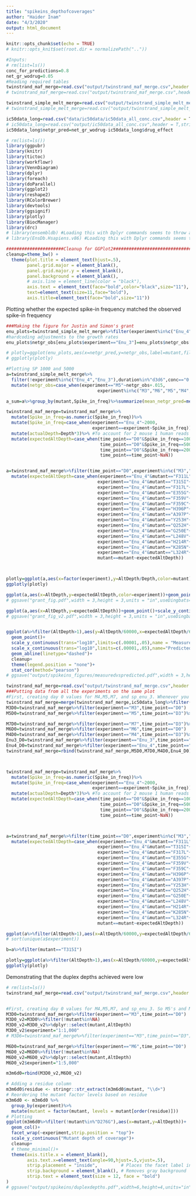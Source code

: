```yaml
---
title: "spikeins_depthofcoverages"
author: "Haider Inam"
date: "4/3/2020"
output: html_document
---
```


```r
knitr::opts_chunk$set(echo = TRUE)
# knitr::opts_knit$set(root.dir = normalizePath(".."))
```


```r
#Inputs:
# rm(list=ls())
conc_for_predictions=0.8
net_gr_wodrug=0.05
#Reading required tables
twinstrand_maf_merge=read.csv("output/twinstrand_maf_merge.csv",header = T,stringsAsFactors = F)
# twinstrand_maf_merge=read.csv("output/twinstrand_maf_merge.csv",header = T,stringsAsFactors = F)

twinstrand_simple_melt_merge=read.csv("output/twinstrand_simple_melt_merge.csv",header = T,stringsAsFactors = F)
# twinstrand_simple_melt_merge=read.csv("output/twinstrand_simple_melt_merge.csv",header = T,stringsAsFactors = F)

ic50data_long=read.csv("data/ic50data/ic50data_all_conc.csv",header = T,stringsAsFactors = F)
# ic50data_long=read.csv("output/ic50data_all_conc.csv",header = T,stringsAsFactors = F)
ic50data_long$netgr_pred=net_gr_wodrug-ic50data_long$drug_effect
```


```r
# rm(list=ls())
library(ggpubr)
library(knitr)
library(tictoc)
library(workflowr)
library(VennDiagram)
library(dplyr)
library(foreach)
library(doParallel)
library(ggplot2)
library(reshape2)
library(RColorBrewer)
library(devtools)
library(ggsignif)
library(plotly)
library(BiocManager)
library(drc)
# library(ensembldb) #Loading this with Dplyr commands seems to throw an error in Rmd
# library(EnsDb.Hsapiens.v86) #Loading this with Dplyr commands seems to throw an error in Rmd

######################Cleanup for GGPlot2#########################################
cleanup=theme_bw() +
  theme(plot.title = element_text(hjust=.5),
        panel.grid.major = element_blank(),
        panel.grid.major.y = element_blank(),
        panel.background = element_blank(),
        # axis.line = element_line(color = "black"),
        axis.text = element_text(face="bold",color="black",size="11"),
        text=element_text(size=11,face="bold"),
        axis.title=element_text(face="bold",size="11"))
```


Plotting whether the expected spike-in frequency matched the observed spike-in frequency
```r
###Making the figure for Justin and Simon's grant
enu_plots=twinstrand_simple_melt_merge%>%filter(experiment%in%c("Enu_4","Enu_3"),duration%in%"d3d6")
#hardcoding adjustments to the growth rates
enu_plots$netgr_obs[enu_plots$experiment=="Enu_3"]=enu_plots$netgr_obs[enu_plots$experiment=="Enu_3"]-.011

# plotly=ggplot(enu_plots,aes(x=netgr_pred,y=netgr_obs,label=mutant,fill=factor(experiment)))+geom_text()+geom_abline()+cleanup
# ggplotly(plotly)

#Plotting SP 1000 and 5000
a=twinstrand_simple_melt_merge%>%
  filter(!experiment%in%c("Enu_4","Enu_3"),duration%in%"d3d6",conc=="0.8")%>%
  mutate(netgr_obs=case_when(experiment=="M5"~netgr_obs+.015,
                                   experiment%in%c("M3","M6","M5","M4","M7")~netgr_obs))

a_sum=a%>%group_by(mutant,Spike_in_freq)%>%summarize(mean_netgr_pred=mean(netgr_pred),mean_netgr_obs=mean(netgr_obs),sd_netgr_obs=sd(netgr_obs))

twinstrand_maf_merge=twinstrand_maf_merge%>%
  mutate(Spike_in_freq=as.numeric(Spike_in_freq))%>%
  mutate(Spike_in_freq=case_when(experiment=="Enu_4"~2000,
                                 experiment==experiment~Spike_in_freq))%>%
  mutate(actualDepth=Depth*3)%>% #To account for 2 mouse 1 human reads
  mutate(expectedAltDepth=case_when(time_point=="D0"&Spike_in_freq==1000~Depth/1000,
                                    time_point=="D0"&Spike_in_freq==5000~Depth/5000,
                                    time_point=="D0"&Spike_in_freq==2000~Depth/2000,
                                    time_point==time_point~NaN))


a=twinstrand_maf_merge%>%filter(time_point=="D0",experiment%in%c("M3","M4","M5","M6","M7")&tki_resistant_mutation=="True"|experiment%in%"Enu_4",!mutant=="NA",!mutant=="D276G",!mutant=="V280syn")%>%
  mutate(expectedAltDepth=case_when(experiment=="Enu_4"&mutant=="F311L"~expectedAltDepth,
                                   experiment=="Enu_4"&mutant=="T315I"~expectedAltDepth*55,
                                   experiment=="Enu_4"&mutant=="F317L"~expectedAltDepth*6,
                                   experiment=="Enu_4"&mutant=="E355G"~expectedAltDepth*3,
                                   experiment=="Enu_4"&mutant=="F359V"~expectedAltDepth*13,
                                   experiment=="Enu_4"&mutant=="F359C"~expectedAltDepth*5,
                                   experiment=="Enu_4"&mutant=="H396P"~expectedAltDepth*17,
                                   experiment=="Enu_4"&mutant=="A397P"~expectedAltDepth*12,
                                   experiment=="Enu_4"&mutant=="Y253H"~expectedAltDepth*63,
                                   experiment=="Enu_4"&mutant=="Q252H"~expectedAltDepth*5,
                                   experiment=="Enu_4"&mutant=="G250E"~expectedAltDepth*11,
                                   experiment=="Enu_4"&mutant=="L248V"~expectedAltDepth*6,
                                   experiment=="Enu_4"&mutant=="H214R"~expectedAltDepth*4,
                                   experiment=="Enu_4"&mutant=="K285N"~expectedAltDepth*5,
                                   experiment=="Enu_4"&mutant=="L324R"~expectedAltDepth*7,
                                   mutant==mutant~expectedAltDepth))



plotly=ggplot(a,aes(x=factor(experiment),y=AltDepth/Depth,color=mutant))+geom_point(position=position_dodge(.5))+scale_y_continuous(trans="log10")+cleanup
ggplotly(plotly)

ggplot(a,aes(x=AltDepth,y=expectedAltDepth,color=experiment))+geom_point()+scale_y_continuous(trans="log10",limits = c(1,1000),name = "Predicted read count")+scale_x_continuous(trans="log10",limits = c(1,1000),name="Measured read count")+geom_abline()+cleanup+theme(legend.position = "none")
# ggsave("grant_fig.pdf",width = 3,height = 3,units = "in",useDingbats=F)

ggplot(a,aes(x=AltDepth,y=expectedAltDepth))+geom_point()+scale_y_continuous(trans="log10",limits = c(.2,2000),name = "Predicted read count",breaks=c(.2,2,20,200,2000))+scale_x_continuous(trans="log10",limits = c(.2,2000),name="Measured read count",breaks=c(.2,20,200,2000))+geom_abline()+cleanup+theme(legend.position = "none")
# ggsave("grant_fig_v2.pdf",width = 3,height = 3,units = "in",useDingbats=F)


ggplot(a%>%filter(AltDepth>1),aes(y=AltDepth/60000,x=expectedAltDepth/60000))+
  geom_point()+
  scale_y_continuous(trans="log10",limits=c(.00001,.05),name = "Measured frequency",breaks=c(10^-5,10^-4,10^-3,10^-2),labels=parse(text=c("10^-5","10^-4","10^-3","10^-2")))+
  scale_x_continuous(trans="log10",limits=c(.00001,.05),name="Predicted frequency",breaks=c(10^-5,10^-4,10^-3,10^-2),labels=parse(text=c("10^-5","10^-4","10^-3","10^-2")))+
  geom_abline(linetype="dashed")+
  cleanup+
  theme(legend.position = "none")+
  stat_cor(method="pearson")
# ggsave("output/spikeins_figures/measuredvspredicted.pdf",width = 3,height = 3,units = "in",useDingbats=F)
```
```r
twinstrand_maf_merge=read.csv("output/twinstrand_maf_merge.csv",header = T,stringsAsFactors = F)
###Putting data from all the experiments on the same plot
#First, creating day 0 values for M4,M5,M7, and sp_enu_3. Whenever you see any of these experiments, add M3's or M6's or Sp_Enu4's D0 counts for its counts.
twinstrand_maf_merge=merge(twinstrand_maf_merge,ic50data_long%>%filter(conc==0.8),by="mutant")
M3D0=twinstrand_maf_merge%>%filter(experiment=="M3",time_point=="D0")
M5D0=twinstrand_maf_merge%>%filter(experiment=="M5",time_point=="D3")%>%mutate(totalmutant=totalmutant*exp(-netgr_pred*72),AltDepth=AltDepth*exp(-netgr_pred*72),time_point="D0")

M7D0=twinstrand_maf_merge%>%filter(experiment=="M7",time_point=="D3")%>%mutate(totalmutant=totalmutant*exp(-netgr_pred*72),AltDepth=AltDepth*exp(-netgr_pred*72),time_point="D0")
M6D0=twinstrand_maf_merge%>%filter(experiment=="M6",time_point=="D0")
M4D0=twinstrand_maf_merge%>%filter(experiment=="M4",time_point=="D3")%>%mutate(totalmutant=totalmutant*exp(-netgr_pred*72),AltDepth=AltDepth*exp(-netgr_pred*72),time_point="D0")
Enu3_D0=twinstrand_maf_merge%>%filter(experiment=="Enu_3",time_point=="D0")
Enu4_D0=twinstrand_maf_merge%>%filter(experiment=="Enu_4",time_point=="D3")%>%mutate(totalmutant=totalmutant*exp(-netgr_pred*72),AltDepth=AltDepth*exp(-netgr_pred*72),time_point="D0")
twinstrand_maf_merge=rbind(twinstrand_maf_merge,M5D0,M7D0,M4D0,Enu4_D0)



twinstrand_maf_merge=twinstrand_maf_merge%>%
  mutate(Spike_in_freq=as.numeric(Spike_in_freq))%>%
  mutate(Spike_in_freq=case_when(experiment=="Enu_4"~2000,
                                 experiment==experiment~Spike_in_freq))%>%
  mutate(actualDepth=Depth*3)%>% #To account for 2 mouse 1 human reads
  mutate(expectedAltDepth=case_when(time_point=="D0"&Spike_in_freq==1000~Depth/1000,
                                    time_point=="D0"&Spike_in_freq==5000~Depth/5000,
                                    time_point=="D0"&Spike_in_freq==2000~Depth/2000,
                                    time_point==time_point~NaN))



a=twinstrand_maf_merge%>%filter(time_point=="D0",experiment%in%c("M3","M4","M5","M6","M7")&tki_resistant_mutation=="True"|experiment%in%"Enu_4",!mutant=="NA",!mutant=="D276G",!mutant=="V280syn")%>%
  mutate(expectedAltDepth=case_when(experiment=="Enu_4"&mutant=="F311L"~expectedAltDepth,
                                   experiment=="Enu_4"&mutant=="T315I"~expectedAltDepth*55,
                                   experiment=="Enu_4"&mutant=="F317L"~expectedAltDepth*6,
                                   experiment=="Enu_4"&mutant=="E355G"~expectedAltDepth*3,
                                   experiment=="Enu_4"&mutant=="F359V"~expectedAltDepth*13,
                                   experiment=="Enu_4"&mutant=="F359C"~expectedAltDepth*5,
                                   experiment=="Enu_4"&mutant=="H396P"~expectedAltDepth*17,
                                   experiment=="Enu_4"&mutant=="A397P"~expectedAltDepth*12,
                                   experiment=="Enu_4"&mutant=="Y253H"~expectedAltDepth*63,
                                   experiment=="Enu_4"&mutant=="Q252H"~expectedAltDepth*5,
                                   experiment=="Enu_4"&mutant=="G250E"~expectedAltDepth*11,
                                   experiment=="Enu_4"&mutant=="L248V"~expectedAltDepth*6,
                                   experiment=="Enu_4"&mutant=="H214R"~expectedAltDepth*4,
                                   experiment=="Enu_4"&mutant=="K285N"~expectedAltDepth*5,
                                   experiment=="Enu_4"&mutant=="L324R"~expectedAltDepth*7,
                                   mutant==mutant~expectedAltDepth))

ggplot(a%>%filter(AltDepth>1),aes(x=AltDepth/60000,y=expectedAltDepth/60000))+geom_point()+scale_y_continuous(trans="log10",limits=c(.00001,.05),name = "Predicted frequency")+scale_x_continuous(trans="log10",limits=c(.00001,.05),name="Measured frequency")+geom_abline()+cleanup+theme(legend.position = "none")
# sort(unique(a$experiment))

b=a%>%filter(mutant=="T315I")

plotly=ggplot(a%>%filter(AltDepth>1),aes(x=AltDepth/60000,y=expectedAltDepth/60000,color=experiment))+geom_point()+scale_y_continuous(trans="log10",limits=c(.00001,.05),name = "Predicted frequency")+scale_x_continuous(trans="log10",limits=c(.00001,.05),name="Measured frequency")+geom_abline()+cleanup
ggplotly(plotly)
```


Demonstrating that the duplex depths achieved were low
```r
# rm(list=ls())
twinstrand_maf_merge=read.csv("output/twinstrand_maf_merge.csv",header = T,stringsAsFactors = F)


#First, creating day 0 values for M4,M5,M7, and sp_enu_3. So M5's and M7's D0 counts are M3's. And M4's D0 counts are M6's. Sp_Enu_3's D0 counts are Sp_Enu_4's D0 counts.
M3D0=twinstrand_maf_merge%>%filter(experiment=="M3",time_point=="D0")
M3D0_v2=M3D0%>%filter(!mutant%in%NA)
M3D0_v2=M3D0_v2%>%dplyr::select(mutant,AltDepth)
M3D0_v2$experiment="1:1,000"
# M3D6=twinstrand_maf_merge%>%filter(experiment=="M3",time_point=="D3")

M6D0=twinstrand_maf_merge%>%filter(experiment=="M6",time_point=="D0")
M6D0_v2=M6D0%>%filter(!mutant%in%NA)
M6D0_v2=M6D0_v2%>%dplyr::select(mutant,AltDepth)
M6D0_v2$experiment="1:5,000"

m3m6d0=rbind(M3D0_v2,M6D0_v2)

# Adding a residue column
m3m6d0$residue <- stringr::str_extract(m3m6d0$mutant, "\\d+")
# Reordering the mutant factor levels based on residue
m3m6d0 <- m3m6d0 %>%
  group_by(experiment)%>%
  mutate(mutant = factor(mutant, levels = mutant[order(residue)]))
# Plotting
ggplot(m3m6d0%>%filter(!mutant%in%"D276G"),aes(x=mutant,y=AltDepth))+
  geom_col()+
  facet_wrap(~experiment,strip.position = "top")+
  scale_y_continuous("Mutant depth of coverage")+
  cleanup+
  # theme_minimal()+
  theme(axis.title.x = element_blank(),
        axis.text.x=element_text(angle=90,hjust=.5,vjust=.5),
        strip.placement = "inside",         # Places the facet label inside
        strip.background = element_blank(), # Removes gray background
        strip.text = element_text(size = 12, face = "bold")
)
# ggsave("output/spikeins/duplexdepths.pdf",width=6,height=4,units="in",useDingbats=F)
```

